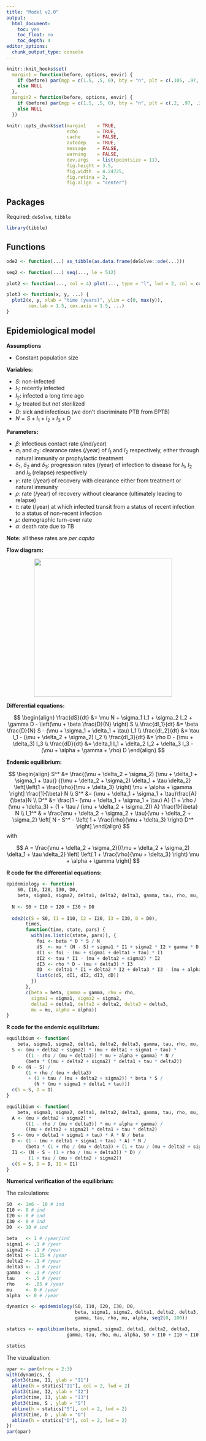 ```yaml
---
title: "Model v2.0"
output:
  html_document:
    toc: yes
    toc_float: no
    toc_depth: 4
editor_options: 
  chunk_output_type: console
---
```



```r
knitr::knit_hooks$set(
  margin1 = function(before, options, envir) {
    if (before) par(mgp = c(1.5, .5, 0), bty = "n", plt = c(.105, .97, .13, .97))
    else NULL
  },
  margin2 = function(before, options, envir) {
    if (before) par(mgp = c(1.5, .5, 0), bty = "n", plt = c(.2, .97, .2, .85))
    else NULL
  })

knitr::opts_chunk$set(margin1    = TRUE,
                      echo       = TRUE,
                      cache      = FALSE,
                      autodep    = TRUE,
                      message    = FALSE,
                      warning    = FALSE,
                      dev.args   = list(pointsize = 11),
                      fig.height = 3.5,
                      fig.width  = 4.24725,
                      fig.retina = 2,
                      fig.align  = "center")
```


## Packages

Required: `deSolve`, `tibble`

```r
library(tibble)
```


## Functions

```r
ode2 <- function(...) as_tibble(as.data.frame(deSolve::ode(...)))
```

```r
seq2 <- function(...) seq(..., le = 512)
```

```r
plot2 <- function(..., col = 4) plot(..., type = "l", lwd = 2, col = col)
```

```r
plot3 <- function(x, y, ...) {
  plot2(x, y, xlab = "time (years)", ylim = c(0, max(y)),
        cex.lab = 1.5, cex.axis = 1.5, ...)
}
```


## Epidemiological model

**Assumptions**

* Constant population size


**Variables:**

* $S$: non-infected
* $I_1$: recently infected
* $I_2$: infected a long time ago
* $I_3$: treated but not sterilized
* $D$: sick and infectious (we don't discriminate PTB from EPTB)
* $N = S + I_1 + I_2 + I_3 + D$


**Parameters:**

* $\beta$: infectious contact rate (/ind/year)
* $\sigma_1$ and $\sigma_2$: clearance rates (/year) of $I_1$ and $I_2$
respectively, either through natural immunity or prophylactic treatment
* $\delta_1$, $\delta_2$ and $\delta_3$: progression rates (/year) of infection
to disease for $I_1$, $I_2$ and $I_3$ (relapse) respectively
* $\gamma$: rate (/year) of recovery with clearance either from treatment or
natural immunity
* $\rho$: rate (/year) of recovery without clearance (ultimately leading to
relapse)
* $\tau$: rate (/year) at which infected transit from a status of recent
infection to a status of non-recent infection
* $\mu$: demographic turn-over rate
* $\alpha$: death rate due to TB

**Note:** all these rates are *per capita*


**Flow diagram:**

<div style="text-align:center"><img src ="SI1I2I3Dmu.png" width="360"/></div>


**Differential equations:**

$$
\begin{align} 
  \frac{dS}{dt}   &= \mu N + \sigma_1 I_1 + \sigma_2 I_2 + \gamma D - \left(\mu + \beta \frac{D}{N} \right) S \\
  \frac{dI_1}{dt} &= \beta \frac{D}{N} S - (\mu + \sigma_1 + \delta_1 + \tau) I_1       \\
  \frac{dI_2}{dt} &= \tau I_1 - (\mu + \delta_2 + \sigma_2) I_2                         \\
  \frac{dI_3}{dt} &= \rho D - (\mu + \delta_3) I_3                                        \\
  \frac{dD}{dt}   &= \delta_1 I_1 + \delta_2 I_2 + \delta_3 I_3 - (\mu + \alpha + \gamma + \rho) D
\end{align}
$$


**Endemic equilibrium:**

$$
\begin{align}
  S^*   &= \frac{(\mu + \delta_2 + \sigma_2) (\mu + \delta_1 + \sigma_1 + \tau)}
              {(\mu + \delta_2 + \sigma_2) \delta_1 + \tau \delta_2}
         \left[\left(1 + \frac{\rho}{\mu + \delta_3} \right) \mu + \alpha + \gamma \right]
         \frac{1}{\beta} N                                    \\
  S^*   &= (\mu + \delta_1 + \sigma_1 + \tau)\frac{A}{\beta}N \\
  D^*   &= \frac{1 - (\mu + \delta_1 + \sigma_1 + \tau) A}
                {1 + \rho / (\mu + \delta_3) + (1 + \tau / (\mu + \delta_2 + \sigma_2)) A}
           \frac{1}{\beta} N \\
  I_1^* & = \frac{\mu + \delta_2 + \sigma_2 + \tau}{\mu + \delta_2 + \sigma_2}
            \left[ N - S^* - \left( 1 + \frac{\rho}{\mu + \delta_3} \right) D^* \right]
\end{align}
$$
with

$$
A = \frac{\mu + \delta_2 + \sigma_2}{(\mu + \delta_2 + \sigma_2) \delta_1 + \tau \delta_2}
\left[ \left( 1 + \frac{\rho}{\mu + \delta_3} \right) \mu + \alpha + \gamma \right]
$$

**R code for the differential equations:**

```r
epidemiology <- function(
    S0, I10, I20, I30, D0,
    beta, sigma1, sigma2, delta1, delta2, delta3, gamma, tau, rho, mu, alpha, times) {
  
  N <- S0 + I10 + I20 + I30 + D0
  
  ode2(c(S = S0, I1 = I10, I2 = I20, I3 = I30, D = D0),
       times,
       function(time, state, pars) {
         with(as.list(c(state, pars)), {
           foi <- beta * D * S / N
           dS  <- mu * (N - S) + sigma1 * I1 + sigma2 * I2 + gamma * D - foi
           dI1 <- foi - (mu + sigma1 + delta1 + tau) * I1
           dI2 <- tau * I1 - (mu + delta2 + sigma2) * I2
           dI3 <- rho * D - (mu + delta3) * I3
           dD  <- delta1 * I1 + delta2 * I2 + delta3 * I3 - (mu + alpha + gamma + rho) * D
           list(c(dS, dI1, dI2, dI3, dD))
         })
       },
       c(beta = beta, gamma = gamma, rho = rho,
         sigma1 = sigma1, sigma2 = sigma2,
         delta1 = delta1, delta2 = delta2, delta3 = delta3,
         mu = mu, alpha = alpha))
}
```


**R code for the endemic equilibrium:**

```r
equilibium <- function(
    beta, sigma1, sigma2, delta1, delta2, delta3, gamma, tau, rho, mu, alpha, N) {
  S <- (mu + delta2 + sigma2) * (mu + delta1 + sigma1 + tau) * 
       ((1 - rho / (mu + delta3)) * mu + alpha + gamma) * N /
       (beta * ((mu + delta2 + sigma2) * delta1 + tau * delta2))
  D <- (N - S) /
       (1 + rho / (mu + delta3)
        + (1 + tau / (mu + delta2 + sigma2)) * beta * S /
          (N * (mu + sigma1 + delta1 + tau)))
  c(S = S, D = D)
}
```

```r
equilibium <- function(
    beta, sigma1, sigma2, delta1, delta2, delta3, gamma, tau, rho, mu, alpha, N) {
  A <- (mu + delta2 + sigma2) * 
       ((1 - rho / (mu + delta3)) * mu + alpha + gamma) /
       ((mu + delta2 + sigma2) * delta1 + tau * delta2)
  S <- (mu + delta1 + sigma1 + tau) * A * N / beta
  D <- (1 - (mu + delta1 + sigma1 + tau) * A) * N / 
       (beta * (1 + rho / (mu + delta3) + (1 + tau / (mu + delta2 + sigma2)) * A))
  I1 <- (N - S - (1 + rho / (mu + delta3)) * D) /
        (1 + tau / (mu + delta2 + sigma2))
  c(S = S, D = D, I1 = I1)
}
```


**Numerical verification of the equilibrium:**

The calculations:

```r
S0  <- 1e6 - 10 # ind
I10 <- 0 # ind
I20 <- 0 # ind
I30 <- 0 # ind
D0  <- 10 # ind

beta   <- 1 # /year/ind
sigma1 <- .1 # /year
sigma2 <- .1 # /year
delta1 <- 1.15 # /year
delta2 <- .1 # /year
delta3 <- .1 # /year
gamma  <- .1 # /year
tau    <- .5 # /year
rho    <- .05 # /year
mu     <- 0 # /year
alpha  <- 0 # /year

dynamics <- epidemiology(S0, I10, I20, I30, D0,
                         beta, sigma1, sigma2, delta1, delta2, delta3,
                         gamma, tau, rho, mu, alpha, seq2(0, 100))

statics <- equilibium(beta, sigma1, sigma2, delta1, delta2, delta3,
                      gamma, tau, rho, mu, alpha, S0 + I10 + I10 + I10 + D0)
```

```r
statics
```


The vizualization:

```r
opar <- par(mfrow = 2:3)
with(dynamics, {
  plot3(time, I1, ylab = "I1")
  abline(h = statics["I1"], col = 2, lwd = 2)
  plot3(time, I2, ylab = "I2")
  plot3(time, I3, ylab = "I3")
  plot3(time, S , ylab = "S")
  abline(h = statics["S"], col = 2, lwd = 2)
  plot3(time, D , ylab = "D")
  abline(h = statics["D"], col = 2, lwd = 2)
})
par(opar)
```
